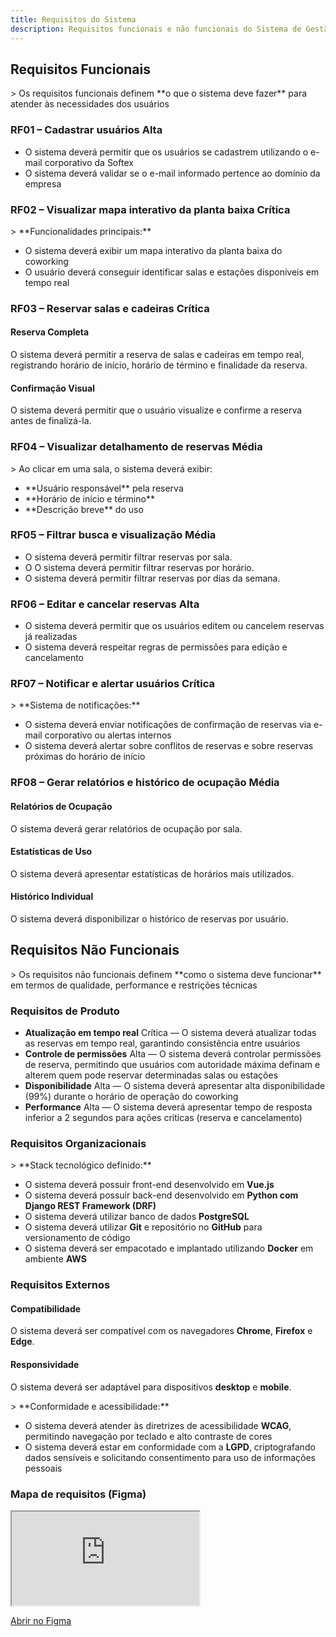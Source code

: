 ```yaml
---
title: Requisitos do Sistema
description: Requisitos funcionais e não funcionais do Sistema de Gestão de Salas e Coworking
---
```




## Requisitos Funcionais

<div class="softex-process">
> Os requisitos funcionais definem **o que o sistema deve fazer** para atender às necessidades dos usuários
</div>

### RF01 – Cadastrar usuários <span class="badge badge--alta">Alta</span>

<ul class="softex-list">
  <li>O sistema deverá permitir que os usuários se cadastrem utilizando o e-mail corporativo da Softex</li>
  <li>O sistema deverá validar se o e-mail informado pertence ao domínio da empresa</li>
</ul>

### RF02 – Visualizar mapa interativo da planta baixa <span class="badge badge--critica">Crítica</span>

<div class="softex-process">
> **Funcionalidades principais:**
</div>

<ul class="softex-list">
  <li>O sistema deverá exibir um mapa interativo da planta baixa do coworking</li>
  <li>O usuário deverá conseguir identificar salas e estações disponíveis em tempo real</li>
</ul>

### RF03 – Reservar salas e cadeiras <span class="badge badge--critica">Crítica</span>

<div class="fases-container">
  <div class="fase-item">
    <h4>Reserva Completa</h4>
    <p>O sistema deverá permitir a reserva de salas e cadeiras em tempo real, registrando horário de início, horário de término e finalidade da reserva.</p>
  </div>
  
  <div class="fase-item">
    <h4>Confirmação Visual</h4>
    <p>O sistema deverá permitir que o usuário visualize e confirme a reserva antes de finalizá-la.</p>
  </div>
</div>

### RF04 – Visualizar detalhamento de reservas <span class="badge badge--media">Média</span>

<div class="softex-process">
> Ao clicar em uma sala, o sistema deverá exibir:
</div>

<ul class="softex-list">
  <li>**Usuário responsável** pela reserva</li>
  <li>**Horário de início e término**</li>
  <li>**Descrição breve** do uso</li>
</ul>

### RF05 – Filtrar busca e visualização <span class="badge badge--media">Média</span>

<ul class="softex-list">
  <li>O sistema deverá permitir filtrar reservas por sala.</li>
  <li>O O sistema deverá permitir filtrar reservas por horário.</li>
  <li>O sistema deverá permitir filtrar reservas por dias da semana.</li>
</ul>

### RF06 – Editar e cancelar reservas <span class="badge badge--alta">Alta</span>

<ul class="softex-flow">
  <li>O sistema deverá permitir que os usuários editem ou cancelem reservas já realizadas</li>
  <li>O sistema deverá respeitar regras de permissões para edição e cancelamento</li>
</ul>

### RF07 – Notificar e alertar usuários <span class="badge badge--critica">Crítica</span>

<div class="softex-process">
> **Sistema de notificações:**
</div>

<ul class="softex-list">
  <li>O sistema deverá enviar notificações de confirmação de reservas via e-mail corporativo ou alertas internos</li>
  <li>O sistema deverá alertar sobre conflitos de reservas e sobre reservas próximas do horário de início</li>
</ul>

### RF08 – Gerar relatórios e histórico de ocupação <span class="badge badge--media">Média</span>

<div class="fases-container">
  <div class="fase-item">
    <h4>Relatórios de Ocupação</h4>
    <p>O sistema deverá gerar relatórios de ocupação por sala.</p>
  </div>
  
  <div class="fase-item">
    <h4>Estatísticas de Uso</h4>
    <p>O sistema deverá apresentar estatísticas de horários mais utilizados.</p>
  </div>
  
  <div class="fase-item">
    <h4>Histórico Individual</h4>
    <p>O sistema deverá disponibilizar o histórico de reservas por usuário.</p>
  </div>
</div>

## Requisitos Não Funcionais

<div class="softex-process">
> Os requisitos não funcionais definem **como o sistema deve funcionar** em termos de qualidade, performance e restrições técnicas
</div>

### Requisitos de Produto

<ul class="softex-list">
  <li><strong>Atualização em tempo real</strong> <span class="badge badge--critica">Crítica</span> — O sistema deverá atualizar todas as reservas em tempo real, garantindo consistência entre usuários</li>
  <li><strong>Controle de permissões</strong> <span class="badge badge--alta">Alta</span> — O sistema deverá controlar permissões de reserva, permitindo que usuários com autoridade máxima definam e alterem quem pode reservar determinadas salas ou estações</li>
  <li><strong>Disponibilidade</strong> <span class="badge badge--alta">Alta</span> — O sistema deverá apresentar alta disponibilidade (99%) durante o horário de operação do coworking</li>
  <li><strong>Performance</strong> <span class="badge badge--alta">Alta</span> — O sistema deverá apresentar tempo de resposta inferior a 2 segundos para ações críticas (reserva e cancelamento)</li>
</ul>

### Requisitos Organizacionais

<div class="softex-process">
> **Stack tecnológico definido:**
</div>

<ul class="softex-flow">
  <li>O sistema deverá possuir front-end desenvolvido em <strong>Vue.js</strong></li>
  <li>O sistema deverá possuir back-end desenvolvido em <strong>Python com Django REST Framework (DRF)</strong></li>
  <li>O sistema deverá utilizar banco de dados <strong>PostgreSQL</strong></li>
  <li>O sistema deverá utilizar <strong>Git</strong> e repositório no <strong>GitHub</strong> para versionamento de código</li>
  <li>O sistema deverá ser empacotado e implantado utilizando <strong>Docker</strong> em ambiente <strong>AWS</strong></li>
</ul>

### Requisitos Externos

<div class="fases-container">
  <div class="fase-item">
    <h4>Compatibilidade</h4>
    <p>O sistema deverá ser compatível com os navegadores <strong>Chrome</strong>, <strong>Firefox</strong> e <strong>Edge</strong>.</p>
  </div>
  
  <div class="fase-item">
    <h4>Responsividade</h4>
    <p>O sistema deverá ser adaptável para dispositivos <strong>desktop</strong> e <strong>mobile</strong>.</p>
  </div>
</div>

<div class="softex-process">
> **Conformidade e acessibilidade:**
</div>

<ul class="softex-list">
  <li>O sistema deverá atender às diretrizes de acessibilidade <strong>WCAG</strong>, permitindo navegação por teclado e alto contraste de cores</li>
  <li>O sistema deverá estar em conformidade com a <strong>LGPD</strong>, criptografando dados sensíveis e solicitando consentimento para uso de informações pessoais</li>
</ul>

### Mapa de requisitos (Figma)

<iframe
  title="Embed do Figma - Mapa de Requisitos"
  style={{ border: '1px solid #ddd', borderRadius: '8px', width: '100%', height: '640px' }}
  loading="lazy"
  referrerPolicy="no-referrer"
  src="https://www.figma.com/embed?embed_host=astro&url=https%3A%2F%2Fwww.figma.com%2Fboard%2FNvgFffhUVPQNWu9lsVYpMZ%2FMapa-de-Requisitos%3Fnode-id%3D0-1%26p%3Df%26t%3DBcWzTa9m6j6TULiw-0"
  allowFullScreen
></iframe>  
<p style={{ marginTop: '8px' }}>
  <a href="https://www.figma.com/board/NvgFffhUVPQNWu9lsVYpMZ/Mapa-de-Requisitos?node-id=0-1&p=f&t=BcWzTa9m6j6TULiw-0" target="_blank" rel="noreferrer noopener">Abrir no Figma</a>
</p>
